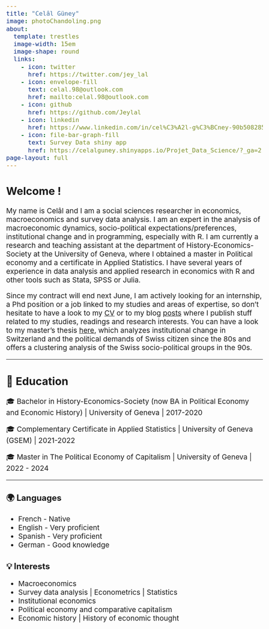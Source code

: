 ```yaml
---
title: "Celâl Güney"
image: photoChandoling.png
about:
  template: trestles
  image-width: 15em
  image-shape: round
  links:
    - icon: twitter
      href: https://twitter.com/jey_lal
    - icon: envelope-fill
      text: celal.98@outlook.com
      href: mailto:celal.98@outlook.com
    - icon: github
      href: https://github.com/Jeylal
    - icon: linkedin
      href: https://www.linkedin.com/in/cel%C3%A2l-g%C3%BCney-90b508285/?originalSubdomain=ch
    - icon: file-bar-graph-fill
      text: Survey Data shiny app
      href: https://celalguney.shinyapps.io/Projet_Data_Science/?_ga=2.255792968.1974330428.1680436983-1453518093.1673880491 
page-layout: full
---
```


```{=html}
<style>
body {
  font-size: 19px;
}
h1 {
  font-size: 2.5em;
}
</style>
```

## Welcome !

My name is Celâl and I am a social sciences researcher in economics, macroeconomics and survey data analysis. I am an expert in the analysis of macroeconomic dynamics, socio-political expectations/preferences, institutional change and in programming, especially with R. I am currently a research and teaching assistant at the department of History-Economics-Society at the University of Geneva, where I obtained a master in Political economy and a certificate in Applied Statistics. I have several years of experience in data analysis and applied research in economics with R and other tools such as Stata, SPSS or Julia.

Since my contract will end next June, I am actively looking for an internship, a Phd position or a job linked to my studies and areas of expertise, so don't hesitate to have a look to my [CV](cv.pdf) or to my blog [posts](https://jeylal.github.io/celalguney/) where I publish stuff related to my studies, readings and research interests. You can have a look to my master's thesis [here](https://jeylal.github.io/master-thesis/), which analyzes institutional change in Switzerland and the political demands of Swiss citizen since the 80s and offers a clustering analysis of the Swiss socio-political groups in the 90s.


------------------------------------------------------------------------

## 📖 Education

🎓  Bachelor in History-Economics-Society (now BA in Political Economy and Economic History) \| University of Geneva \| 2017-2020

🎓  Complementary Certificate in Applied Statistics \| University of Geneva (GSEM) \| 2021-2022

🎓 Master in The Political Economy of Capitalism \| University of Geneva \| 2022 - 2024

----------------------------------------------------------------------

:::{.grid}
::: {.g-col-6}
### 🌍 Languages
- French - Native  
- English - Very proficient  
- Spanish - Very proficient  
- German - Good knowledge  
:::

::: {.g-col-6}
### 💡 Interests
- Macroeconomics  
- Survey data analysis | Econometrics | Statistics  
- Institutional economics  
- Political economy and comparative capitalism  
- Economic history | History of economic thought  
:::
:::
